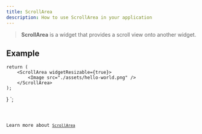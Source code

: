 ```yaml
---
title: ScrollArea
description: How to use ScrollArea in your application
---
```



> **ScrollArea** is a widget that provides a scroll view onto another widget.

## Example


    return (
        <ScrollArea widgetResizable={true}>
            <Image src="./assets/hello-world.png" />
        </ScrollArea>
    );
}
`;

<Code code={scrollAreaExample} title='example_scrollArea.tsx' lang='tsx' />

Learn more about [`ScrollArea`](https://vixen-js.github.io/docs/build-application-vanilla/Basic-Widgets/QScrollArea)